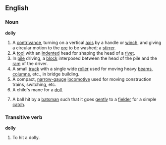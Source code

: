 ==English==

===Noun===

'''dolly'''

#A [[contrivance]], turning on a vertical [[axis]] by a handle or [[winch]], and giving a circular motion to the [[ore]] to be washed; a [[stirrer]].
#A [[tool]] with an [[indented]] head for shaping the head of a [[rivet]].
#In [[pile]] driving, a [[block]] interposed between the head of the pile and the [[ram]] of the driver.
#A small [[truck]] with a single wide [[roller]] used for moving heavy [[beam]]s, [[column]]s, etc., in bridge building.
#A compact, [[narrow-gauge]] [[locomotive]] used for moving construction trains, switching, etc.
#A child's mane for a [[doll]].
#{{cricket}} A ball hit by a [[batsman]] such that it goes [[gently]] to a [[fielder]] for a simple [[catch]].

===Transitive verb===
'''dolly'''
#{{Cricket}} To hit a dolly.